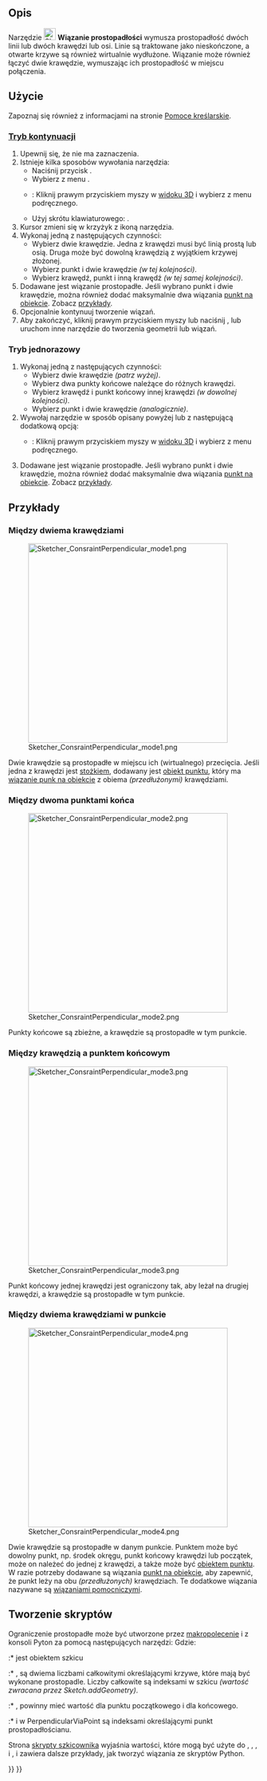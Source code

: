 <languages/>

{{Docnav/pl
|[[Sketcher_ConstrainParallel/pl|Wiązanie równoległości]]
|[[Sketcher_ConstrainTangent/pl|Wiązanie styczności]]
|[[Sketcher_Workbench/pl|środowisko pracy Szkicownik]]
|IconL=Sketcher_ConstrainParallel.svg
|IconR=Sketcher_ConstrainTangent.svg
|IconC=Workbench_Sketcher.svg
}}

{{GuiCommand/pl
|Name=Sketcher ConstrainPerpendicular
|Name/pl=Szkicownik: Wiązanie prostopadłości
|MenuLocation=Szkic → Wiązania szkicownika → Wiązanie prostopadłości
|Workbenches=[[Sketcher_Workbench/pl|Szkicownik]]
|Shortcut={{KEY|N}}
|SeeAlso=[[Sketcher_ConstrainAngle/pl|Szkicownik: Wiązanie kąta]]
}}

<span id="Description"></span>
==Opis== 

Narzędzie [[Image:Sketcher_ConstrainPerpendicular.svg|24px]] '''Wiązanie prostopadłości''' wymusza prostopadłość dwóch linii lub dwóch krawędzi lub osi. Linie są traktowane jako nieskończone, a otwarte krzywe są również wirtualnie wydłużone. Wiązanie może również łączyć dwie krawędzie, wymuszając ich prostopadłość w miejscu połączenia.

<span id="Usage"></span>
==Użycie==

Zapoznaj się również z informacjami na stronie [[Sketcher_Workbench/pl#Pomoce_kreślarskie|Pomoce kreślarskie]].

<span id="Continue_mode"></span>
===[[Sketcher_Workbench/pl#Tryby_kontynuacji|Tryb kontynuacji]]===

# Upewnij się, że nie ma zaznaczenia.
# Istnieje kilka sposobów wywołania narzędzia:
#* Naciśnij przycisk {{Button|[[Image:Sketcher_ConstrainPerpendicular.svg|16px]] '''Wiązanie prostopadłości'''}}.
#* Wybierz z menu {{MenuCommand|Szkic → Wiązania szkicownika → [[Image:Sketcher_ConstrainPerpendicular.svg|16px]] Wiązanie prostopadłości}}.
#* {{Version/pl|1.0}}: Kliknij prawym przyciskiem myszy w [[3D_view/pl|widoku 3D]] i wybierz {{MenuCommand|Wiązanie → [[Image:Sketcher_ConstrainPerpendicular.svg|16px]] Wiązanie prostopadłości}} z menu podręcznego.
#* Użyj skrótu klawiaturowego: {{KEY|N}}.
# Kursor zmieni się w krzyżyk z ikoną narzędzia.
# Wykonaj jedną z następujących czynności:
#* Wybierz dwie krawędzie. Jedna z krawędzi musi być linią prostą lub osią. Druga może być dowolną krawędzią z wyjątkiem krzywej złożonej.
#* Wybierz punkt i dwie krawędzie ''(w tej kolejności)''.
#* Wybierz krawędź, punkt i inną krawędź ''(w tej samej kolejności)''.
# Dodawane jest wiązanie prostopadłe. Jeśli wybrano punkt i dwie krawędzie, można również dodać maksymalnie dwa wiązania [[Sketcher_ConstrainPointOnObject/pl|punkt na obiekcie]]. Zobacz [[#Between_two_edges_at_point/pl|przykłady]].
# Opcjonalnie kontynuuj tworzenie wiązań.
# Aby zakończyć, kliknij prawym przyciskiem myszy lub naciśnij {{KEY|Esc}}, lub uruchom inne narzędzie do tworzenia geometrii lub wiązań.

<span id="Run-once_mode"></span>
===Tryb jednorazowy===

# Wykonaj jedną z następujących czynności:
#* Wybierz dwie krawędzie ''(patrz wyżej)''. 
#* Wybierz dwa punkty końcowe należące do różnych krawędzi.
#* Wybierz krawędź i punkt końcowy innej krawędzi ''(w dowolnej kolejności)''.
#* Wybierz punkt i dwie krawędzie ''(analogicznie)''.
# Wywołaj narzędzie w sposób opisany powyżej lub z następującą dodatkową opcją:
#* {{Version/pl|1.0}}: Kliknij prawym przyciskiem myszy w [[3D_view/pl|widoku 3D]] i wybierz {{MenuCommand|Wiązanie → [[Image:Sketcher_ConstrainPerpendicular.svg|16px]] Wiązanie prostopadłości}} z menu podręcznego.
# Dodawane jest wiązanie prostopadłe. Jeśli wybrano punkt i dwie krawędzie, można również dodać maksymalnie dwa wiązania [[Sketcher_ConstrainPointOnObject/pl|punkt na obiekcie]]. Zobacz [[#Between_two_edges_at_point/pl|przykłady]].

<span id="Examples"></span>
==Przykłady==

<span id="Between_two_edges"></span>
===Między dwiema krawędziami===

[[Image:Sketcher_ConsraintPerpendicular_mode1.png|400px]]

Dwie krawędzie są prostopadłe w miejscu ich (wirtualnego) przecięcia.  Jeśli jedna z krawędzi jest [[Sketcher_Workbench/pl#Sketcher_CompCreateConic|stożkiem]], dodawany jest [[Sketcher_CreatePoint/pl|obiekt punktu]], który ma [[Sketcher_ConstrainPointOnObject/pl|wiązanie punk na obiekcie]] z obiema ''(przedłużonymi)'' krawędziami.

<span id="Between_two_endpoints"></span>
===Między dwoma punktami końca===

[[Image:Sketcher_ConsraintPerpendicular_mode2.png|400px]]

Punkty końcowe są zbieżne, a krawędzie są prostopadłe w tym punkcie.

<span id="Between_edge_and_endpoint"></span>
===Między krawędzią a punktem końcowym===

[[Image:Sketcher_ConsraintPerpendicular_mode3.png|400px]]

Punkt końcowy jednej krawędzi jest ograniczony tak, aby leżał na drugiej krawędzi, a krawędzie są prostopadłe w tym punkcie.

<span id="Between_two_edges_at_point"></span>
===Między dwiema krawędziami w punkcie===

[[Image:Sketcher_ConsraintPerpendicular_mode4.png|400px]]

Dwie krawędzie są prostopadłe w danym punkcie. Punktem może być dowolny punkt, np. środek okręgu, punkt końcowy krawędzi lub początek, może on należeć do jednej z krawędzi, a także może być [[Sketcher_CreatePoint/pl|obiektem punktu]]. W razie potrzeby dodawane są wiązania [[Sketcher_ConstrainPointOnObject/pl|punkt na obiekcie]], aby zapewnić, że punkt leży na obu ''(przedłużonych)'' krawędziach. Te dodatkowe wiązania nazywane są [[Sketcher_helper_constraint/pl|wiązaniami pomocniczymi]].

<span id="Scripting"></span>
==Tworzenie skryptów==

Ograniczenie prostopadłe może być utworzone przez [[Macros/pl|makropolecenie]] i z konsoli Pyton za pomocą następujących narzędzi:
{{Code|code=
# direct perpendicularity
Sketch.addConstraint(Sketcher.Constraint('Perpendicular',icurve1,icurve2))

# point-to-point perpendicularity
Sketch.addConstraint(Sketcher.Constraint('Perpendicular',icurve1,pointpos1,icurve2,pointpos2))

# point-to-curve perpendicularity
Sketch.addConstraint(Sketcher.Constraint('Perpendicular',icurve1,pointpos1,icurve2))

# perpendicular-via-point (plain constraint, helpers are not added automatically)
Sketch.addConstraint(Sketcher.Constraint('PerpendicularViaPoint',icurve1,icurve2,geoidpoint,pointpos)) 
}}
Gdzie:
:* {{incode|Sketch}} jest obiektem szkicu
:* {{incode|icurve1}}, {{incode|icurve2}} są dwiema liczbami całkowitymi określającymi krzywe, które mają być wykonane prostopadle. Liczby całkowite są indeksami w szkicu ''(wartość zwracana przez Sketch.addGeometry)''.
:* {{incode|pointpos1}}, {{incode|pointpos2}} powinny mieć wartość {{incode|1}} dla punktu początkowego i {{incode|2}} dla końcowego.
:* {{incode|geoid point}} i {{incode|pointpos}} w PerpendicularViaPoint są indeksami określającymi punkt prostopadłościanu.

Strona [[Sketcher_scripting|skrypty szkicownika]] wyjaśnia wartości, które mogą być użyte do {{incode|icurve1}}, {{incode|icurve2}}, {{incode|pointpos1}}, {{incode|pointpos2}} i {{incode|geoidpoint}}, i zawiera dalsze przykłady, jak tworzyć wiązania ze skryptów Python.


{{Docnav/pl
|[[Sketcher_ConstrainParallel/pl|Wiązanie równoległości]]
|[[Sketcher_ConstrainTangent/pl|Wiązanie styczności]]
|[[Sketcher_Workbench/pl|środowisko pracy Szkicownik]]
|IconL=Sketcher_ConstrainParallel.svg
|IconR=Sketcher_ConstrainTangent.svg
|IconC=Workbench_Sketcher.svg
}}

{{Sketcher_Tools_navi{{#translation:}}}}
{{Userdocnavi{{#translation:}}}}
